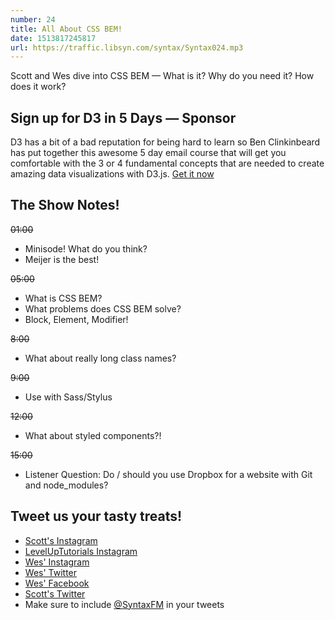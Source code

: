 ```yaml
---
number: 24
title: All About CSS BEM!
date: 1513817245817
url: https://traffic.libsyn.com/syntax/Syntax024.mp3
---
```


Scott and Wes dive into CSS BEM — What is it? Why do you need it? How does it work?

## Sign up for D3 in 5 Days — Sponsor

D3 has a bit of a bad reputation for being hard to learn so Ben Clinkinbeard has put together this awesome 5 day email course that will get you comfortable with the 3 or 4 fundamental concepts that are needed to create amazing data visualizations with D3.js. [Get it now](http://d3in5days.com/syntax/)

## The Show Notes!

~~01:00~~

* Minisode! What do you think?
* Meijer is the best!

~~05:00~~

* What is CSS BEM?
* What problems does CSS BEM solve?
* Block, Element, Modifier!

~~8:00~~

* What about really long class names?

~~9:00~~

* Use with Sass/Stylus

~~12:00~~

* What about styled components?!

~~15:00~~

* Listener Question: Do / should you use Dropbox for a website with Git and node_modules?


## Tweet us your tasty treats!
* [Scott's Instagram](https://www.instagram.com/stolinski/)
* [LevelUpTutorials Instagram](https://www.instagram.com/LevelUpTutorials/)
* [Wes' Instagram](https://www.instagram.com/wesbos/)
* [Wes' Twitter](https://twitter.com/wesbos)
* [Wes' Facebook](https://www.facebook.com/wesbos.developer)
* [Scott's Twitter](https://twitter.com/stolinski)
* Make sure to include [@SyntaxFM](https://twitter.com/SyntaxFM) in your tweets
